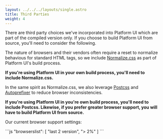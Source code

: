 ```yaml
---
layout: ../../../layouts/single.astro
title: Third Parties
weight: 4
---
```


There are third party choices we've incorporated into Platform UI which are part of the compiled version only. If you choose to build Platform UI from source, you'll need to consider the following.

<Anchor name="Normalize" />

The nature of browsers and their vendors often require a reset to normalize behavious for standard HTML tags, so we include <a href="https://necolas.github.io/normalize.css/" rel="external">Normalize.css</a> as part of Platform UI's build process.

**If you're using Platform UI in your own build process, you'll need to include Normalize.css.**

<Anchor name="PostCSS" />

In the same spirit as Normalize.css, we also leverage <a href="https://github.com/postcss/postcss" rel="external">Postcss</a> and <a href="https://github.com/postcss/autoprefixer" rel="external">Autoprefixer</a> to reduce browser inconsistencies. 

**If you're using Platform UI in you're own build process, you'll need to include Postcss. Likewise, if you prefer greater browser support, you will have to build Platform UI from source.**

Our current browser support settings:

<Codemarkup>
```js
"browserslist": [
	"last 2 version",
	"> 2%"
]
```
</Codemarkup>
